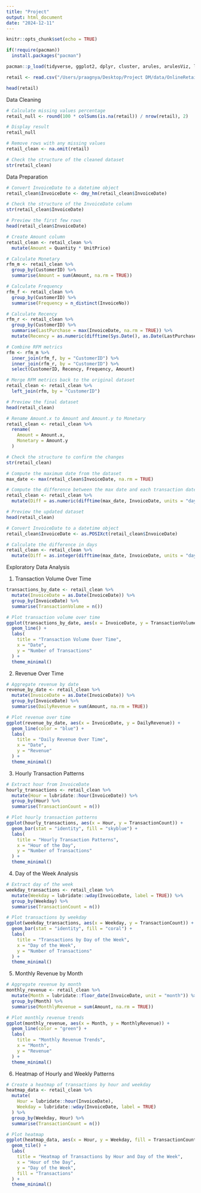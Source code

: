 ```yaml
---
title: "Project"
output: html_document
date: "2024-12-11"
---
```


```r
knitr::opts_chunk$set(echo = TRUE)
```


```r
if(!require(pacman))
  install.packages("pacman")

pacman::p_load(tidyverse, ggplot2, dplyr, cluster, arules, arulesViz, lubridate)
```

```r
retail <- read.csv("/Users/praagnya/Desktop/Project DM/data/OnlineRetail.csv", stringsAsFactors = FALSE)
```

```r
head(retail)
```

Data Cleaning

```r
# Calculate missing values percentage
retail_null <- round(100 * colSums(is.na(retail)) / nrow(retail), 2)

# Display result
retail_null
```

```r
# Remove rows with any missing values
retail_clean <- na.omit(retail)

# Check the structure of the cleaned dataset
str(retail_clean)
```

Data Preparation

```r
# Convert InvoiceDate to a datetime object
retail_clean$InvoiceDate <- dmy_hm(retail_clean$InvoiceDate)

# Check the structure of the InvoiceDate column
str(retail_clean$InvoiceDate)

# Preview the first few rows
head(retail_clean$InvoiceDate)
```

```r
# Create Amount column
retail_clean <- retail_clean %>%
  mutate(Amount = Quantity * UnitPrice)

# Calculate Monetary
rfm_m <- retail_clean %>%
  group_by(CustomerID) %>%
  summarise(Amount = sum(Amount, na.rm = TRUE))

# Calculate Frequency
rfm_f <- retail_clean %>%
  group_by(CustomerID) %>%
  summarise(Frequency = n_distinct(InvoiceNo))

# Calculate Recency
rfm_r <- retail_clean %>%
  group_by(CustomerID) %>%
  summarise(LastPurchase = max(InvoiceDate, na.rm = TRUE)) %>%
  mutate(Recency = as.numeric(difftime(Sys.Date(), as.Date(LastPurchase), units = "days")))

# Combine RFM metrics
rfm <- rfm_m %>%
  inner_join(rfm_f, by = "CustomerID") %>%
  inner_join(rfm_r, by = "CustomerID") %>%
  select(CustomerID, Recency, Frequency, Amount)

# Merge RFM metrics back to the original dataset
retail_clean <- retail_clean %>%
  left_join(rfm, by = "CustomerID")

# Preview the final dataset
head(retail_clean)
```

```r
# Rename Amount.x to Amount and Amount.y to Monetary
retail_clean <- retail_clean %>%
  rename(
    Amount = Amount.x,
    Monetary = Amount.y
  )

# Check the structure to confirm the changes
str(retail_clean)
```
```r
# Compute the maximum date from the dataset
max_date <- max(retail_clean$InvoiceDate, na.rm = TRUE)

# Compute the difference between the max date and each transaction date
retail_clean <- retail_clean %>%
  mutate(Diff = as.numeric(difftime(max_date, InvoiceDate, units = "days")))

# Preview the updated dataset
head(retail_clean)
```

```r
# Convert InvoiceDate to a datetime object
retail_clean$InvoiceDate <- as.POSIXct(retail_clean$InvoiceDate)

# Calculate the difference in days
retail_clean <- retail_clean %>%
  mutate(Diff = as.integer(difftime(max_date, InvoiceDate, units = "days")))
```

Exploratory Data Analysis

1. Transaction Volume Over Time

```r
transactions_by_date <- retail_clean %>%
  mutate(InvoiceDate = as.Date(InvoiceDate)) %>%
  group_by(InvoiceDate) %>%
  summarise(TransactionVolume = n())

# Plot transaction volume over time
ggplot(transactions_by_date, aes(x = InvoiceDate, y = TransactionVolume)) +
  geom_line() +
  labs(
    title = "Transaction Volume Over Time",
    x = "Date",
    y = "Number of Transactions"
  ) +
  theme_minimal()
```
2. Revenue Over Time

```r
# Aggregate revenue by date
revenue_by_date <- retail_clean %>%
  mutate(InvoiceDate = as.Date(InvoiceDate)) %>%
  group_by(InvoiceDate) %>%
  summarise(DailyRevenue = sum(Amount, na.rm = TRUE))

# Plot revenue over time
ggplot(revenue_by_date, aes(x = InvoiceDate, y = DailyRevenue)) +
  geom_line(color = "blue") +
  labs(
    title = "Daily Revenue Over Time",
    x = "Date",
    y = "Revenue"
  ) +
  theme_minimal()
```
3. Hourly Transaction Patterns

```r
# Extract hour from InvoiceDate
hourly_transactions <- retail_clean %>%
  mutate(Hour = lubridate::hour(InvoiceDate)) %>%
  group_by(Hour) %>%
  summarise(TransactionCount = n())

# Plot hourly transaction patterns
ggplot(hourly_transactions, aes(x = Hour, y = TransactionCount)) +
  geom_bar(stat = "identity", fill = "skyblue") +
  labs(
    title = "Hourly Transaction Patterns",
    x = "Hour of the Day",
    y = "Number of Transactions"
  ) +
  theme_minimal()
```
4. Day of the Week Analysis

```r
# Extract day of the week
weekday_transactions <- retail_clean %>%
  mutate(Weekday = lubridate::wday(InvoiceDate, label = TRUE)) %>%
  group_by(Weekday) %>%
  summarise(TransactionCount = n())

# Plot transactions by weekday
ggplot(weekday_transactions, aes(x = Weekday, y = TransactionCount)) +
  geom_bar(stat = "identity", fill = "coral") +
  labs(
    title = "Transactions by Day of the Week",
    x = "Day of the Week",
    y = "Number of Transactions"
  ) +
  theme_minimal()
```
5. Monthly Revenue by Month 

```r
# Aggregate revenue by month
monthly_revenue <- retail_clean %>%
  mutate(Month = lubridate::floor_date(InvoiceDate, unit = "month")) %>%
  group_by(Month) %>%
  summarise(MonthlyRevenue = sum(Amount, na.rm = TRUE))

# Plot monthly revenue trends
ggplot(monthly_revenue, aes(x = Month, y = MonthlyRevenue)) +
  geom_line(color = "green") +
  labs(
    title = "Monthly Revenue Trends",
    x = "Month",
    y = "Revenue"
  ) +
  theme_minimal()
```
6. Heatmap of Hourly and Weekly Patterns

```r
# Create a heatmap of transactions by hour and weekday
heatmap_data <- retail_clean %>%
  mutate(
    Hour = lubridate::hour(InvoiceDate),
    Weekday = lubridate::wday(InvoiceDate, label = TRUE)
  ) %>%
  group_by(Weekday, Hour) %>%
  summarise(TransactionCount = n())

# Plot heatmap
ggplot(heatmap_data, aes(x = Hour, y = Weekday, fill = TransactionCount)) +
  geom_tile() +
  labs(
    title = "Heatmap of Transactions by Hour and Day of the Week",
    x = "Hour of the Day",
    y = "Day of the Week",
    fill = "Transactions"
  ) +
  theme_minimal()
```


